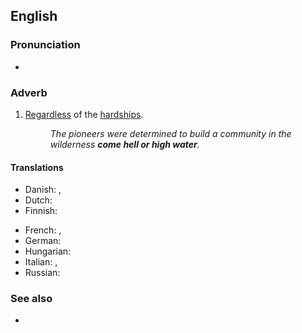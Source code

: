 ==English==

===Pronunciation===
* {{audio|en-au-come hell or high water.ogg|Audio (AU)|lang=en}}

===Adverb===
{{head|en|adverb|head=[[come]] [[hell or high water]]}}

# {{lb|en|idiomatic}} [[regardless|Regardless]] of the [[hardship]]s.
#: ''The pioneers were determined to build a community in the wilderness '''come hell or high water'''.''

====Translations====
{{trans-top|regardless of the hardships}}
* Danish: {{t|da|med djævelens vold og magt|lit=by the devil's violence and might}}, {{t|da|koste hvad det være|lit=cost what it may}}
* Dutch: {{t|nl|wat er zich ook voordoet}}
* Finnish: {{t|fi|kävi miten kävi}}
{{trans-mid}}
* French: {{t+|fr|coûte que coûte}}, {{t+|fr|à tout prix}}
* German: {{t|de|koste es was es wolle}}
* Hungarian: {{t|hu|tűzön-vízen át}}
* Italian: {{t|it|cascasse il cielo}}, {{t|it|cascasse il mondo}}
* Russian: {{t+|ru|во что́ бы то ни ста́ло}}
{{trans-bottom}}

===See also===
* {{l|en|come what may}}